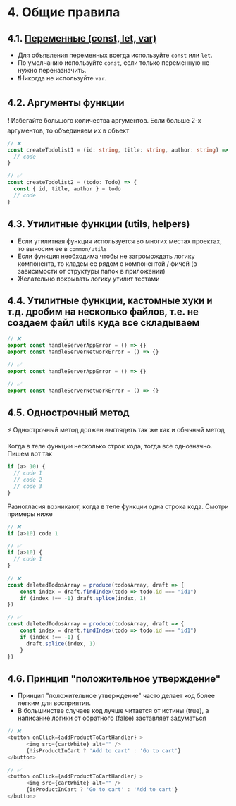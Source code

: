 # 4. Общие правила

## 4.1. [Переменные (const, let, var)](https://google.github.io/styleguide/tsguide.html#variables)

- Для объявления переменных всегда используйте `const` или `let`.
- По умолчанию используйте `const`, если только переменную не нужно переназначить.
- ❗Никогда не используйте `var`.

## 4.2. Аргументы функции

❗ Избегайте большого количества аргументов. Если больше 2-х аргументов, то объединяем их в объект

```ts showLineNumbers {2,7}
// ❌
const createTodolist1 = (id: string, title: string, author: string) => {
  // code
}

// ✅
const createTodolist2 = (todo: Todo) => {
  const { id, title, author } = todo
  // code
}
```

## 4.3. Утилитные функции (utils, helpers)

- Если утилитная функция используется во многих местах проектах, то выносим ее в `common/utils`
- Если функция необходима чтобы не загромождать логику компонента, то кладем ее рядом с компонентой / фичей
  (в зависимости от структуры папок в приложении)
- Желательно покрывать логику утилит тестами

## 4.4. Утилитные функции, кастомные хуки и т.д. дробим на несколько файлов, т.е. не создаем файл utils куда все складываем

```ts showLineNumbers filename="utils.ts"
// ❌
export const handleServerAppError = () => {}
export const handleServerNetworkError = () => {}
```

```ts showLineNumbers filename="handleServerAppError.ts"
// ✅
export const handleServerAppError = () => {}
```

```ts showLineNumbers filename="handleServerNetworkError.ts"
// ✅
export const handleServerNetworkError = () => {}
```

## 4.5. Однострочный метод
⚡ Однострочный метод должен выглядеть так же как и обычный метод

Когда в теле функции несколько строк кода, тогда все однозначно. Пишем вот так

```ts showLineNumbers
if (a> 10) {
  // code 1
  // code 2
  // code 3
}
```
Разногласия возникают, когда в теле функции одна строка кода. Смотри примеры ниже

```ts showLineNumbers filename="example1"
// ❌
if (a>10) code 1

// ✅
if (a>10) {
  // code 1
}
```

```ts showLineNumbers filename="example2" {4, 10-12}
// ❌
const deletedTodosArray = produce(todosArray, draft => {
    const index = draft.findIndex(todo => todo.id === "id1")
    if (index !== -1) draft.splice(index, 1)
})

// ✅
const deletedTodosArray = produce(todosArray, draft => {
    const index = draft.findIndex(todo => todo.id === "id1")
    if (index !== -1) {
      draft.splice(index, 1)
    }
})
```

## 4.6. Принцип "положительное утверждение"
- Принцип "положительное утверждение" часто делает код более легким для восприятия.
- В большинстве случаев код лучше читается от истины (true), а написание логики от обратного (false) заставляет задуматься

```ts showLineNumbers {4, 10}
// ❌
<button onClick={addProductToCartHandler} >
      <img src={cartWhite} alt="" />
      {!isProductInCart ? 'Add to cart' : 'Go to cart'}
</button>

// ✅
<button onClick={addProductToCartHandler} >
      <img src={cartWhite} alt="" />
      {isProductInCart ? 'Go to cart' : 'Add to cart'}
</button>
```
